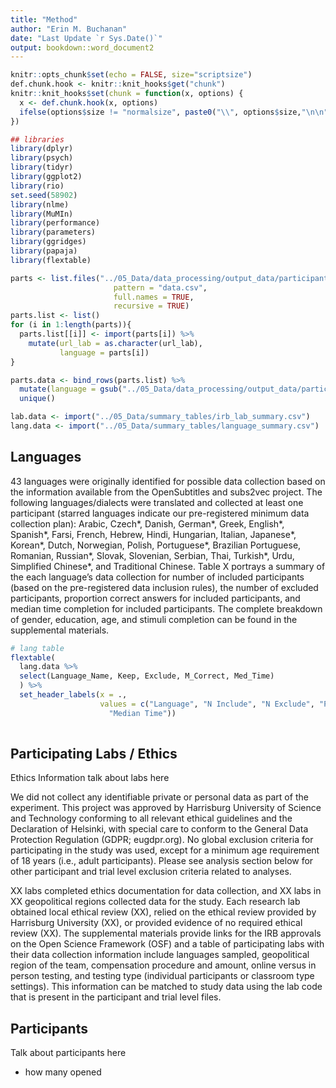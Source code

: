```yaml
---
title: "Method"
author: "Erin M. Buchanan"
date: "Last Update `r Sys.Date()`"
output: bookdown::word_document2
---
```


```r
knitr::opts_chunk$set(echo = FALSE, size="scriptsize")
def.chunk.hook <- knitr::knit_hooks$get("chunk")
knitr::knit_hooks$set(chunk = function(x, options) {
  x <- def.chunk.hook(x, options)
  ifelse(options$size != "normalsize", paste0("\\", options$size,"\n\n", x, "\n\n \\normalsize"), x)
})
```

```r
## libraries
library(dplyr)
library(psych)
library(tidyr)
library(ggplot2)
library(rio)
set.seed(58902)
library(nlme)
library(MuMIn)
library(performance)
library(parameters)
library(ggridges)
library(papaja)
library(flextable)
```

```r
parts <- list.files("../05_Data/data_processing/output_data/participant_data",
                       pattern = "data.csv",
                       full.names = TRUE,
                       recursive = TRUE)
parts.list <- list()
for (i in 1:length(parts)){
  parts.list[[i]] <- import(parts[i]) %>% 
    mutate(url_lab = as.character(url_lab),
           language = parts[i])
}

parts.data <- bind_rows(parts.list) %>% 
  mutate(language = gsub("../05_Data/data_processing/output_data/participant_data/|_participant_data.csv", "", language)) %>% 
  unique()

lab.data <- import("../05_Data/summary_tables/irb_lab_summary.csv")
lang.data <- import("../05_Data/summary_tables/language_summary.csv")
```


## Languages 

43 languages were originally identified for possible data collection based on the information available from the OpenSubtitles and subs2vec project. The following languages/dialects were translated and collected at least one participant (starred languages indicate our pre-registered minimum data collection plan): Arabic, Czech\*, Danish, German\*, Greek, English\*, Spanish\*, Farsi, French, Hebrew, Hindi, Hungarian, Italian, Japanese\*, Korean\*, Dutch, Norwegian, Polish, Portuguese\*, Brazilian Portuguese, Romanian, Russian\*, Slovak, Slovenian, Serbian, Thai, Turkish\*, Urdu, Simplified Chinese\*, and Traditional Chinese. Table X portrays a summary of the each language's data collection for number of included participants (based on the pre-registered data inclusion rules), the number of excluded participants, proportion correct answers for included participants, and median time completion for included participants. The complete breakdown of gender, education, age, and stimuli completion can be found in the supplemental materials. 

```r
# lang table 
flextable(
  lang.data %>% 
  select(Language_Name, Keep, Exclude, M_Correct, Med_Time)
  ) %>% 
  set_header_labels(x = ., 
                    values = c("Language", "N Include", "N Exclude", "Proportion Correct", 
                      "Median Time"))
  
```

## Participating Labs / Ethics

Ethics Information talk about labs here 

We did not collect any identifiable private or personal data as part of the experiment. This project was approved by Harrisburg University of Science and Technology conforming to all relevant ethical guidelines and the Declaration of Helsinki, with special care to conform to the General Data Protection Regulation (GDPR; eugdpr.org). No global exclusion criteria for participating in the study was used, except for a minimum age requirement of 18 years (i.e., adult participants). Please see analysis section below for other participant and trial level exclusion criteria related to analyses.

XX labs completed ethics documentation for data collection, and XX labs in XX geopolitical regions collected data for the study. Each research lab obtained local ethical review (XX), relied on the ethical review provided by Harrisburg University (XX), or provided evidence of no required ethical review (XX). The supplemental materials provide links for the IRB approvals on the Open Science Framework (OSF) and a table of participating labs with their data collection information include languages sampled, geopolitical region of the team, compensation procedure and amount, online versus in person testing, and testing type (individual participants or classroom type settings). This information can be matched to study data using the lab code that is present in the participant and trial level files. 

## Participants

Talk about participants here 

- how many opened

